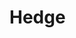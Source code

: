 # Hedge


<ul className="grid grid-cols-1 md:grid-cols-2 lg:grid-cols-3 xl:grid-cols-4 gap-4 -ml-6">
<ReferenceCard
    title="Add"
    description="Add options to the diagram."
    url="/terminal/reference/stocks/options/hedge/add"
    command="true"
/>
<ReferenceCard
    title="List"
    description="Lists available calls and puts."
    url="/terminal/reference/stocks/options/hedge/list"
    command="true"
/>
<ReferenceCard
    title="Pick"
    description="This function plots option hedge diagrams"
    url="/terminal/reference/stocks/options/hedge/pick"
    command="true"
/>
<ReferenceCard
    title="Plot"
    description="This function plots option payoff diagrams"
    url="/terminal/reference/stocks/options/hedge/plot"
    command="true"
/>
<ReferenceCard
    title="Rmv"
    description="Remove one of the options to be shown in the hedge."
    url="/terminal/reference/stocks/options/hedge/rmv"
    command="true"
/>
<ReferenceCard
    title="Sop"
    description="Displays selected option"
    url="/terminal/reference/stocks/options/hedge/sop"
    command="true"
/>
</ul>

